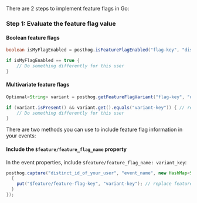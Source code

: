 There are 2 steps to implement feature flags in Go:

### Step 1: Evaluate the feature flag value

#### Boolean feature flags

```java
boolean isMyFlagEnabled = posthog.isFeatureFlagEnabled("flag-key", "distinct_id_of_your_user");

if isMyFlagEnabled == true {
    // Do something differently for this user
}
```

#### Multivariate feature flags

```java
Optional<String> variant = posthog.getFeatureFlagVariant("flag-key", "distinct_id_of_your_user");

if (variant.isPresent() && variant.get().equals("variant-key")) { // replace 'variant-key' with the key of your variant
    // Do something differently for this user
}
```


<IncludePropertyInEvents />

There are two methods you can use to include feature flag information in your events:

#### Include the `$feature/feature_flag_name` property

 In the event properties, include `$feature/feature_flag_name: variant_key`:

```java
posthog.capture("distinct_id_of_your_user", "event_name", new HashMap<String, Object>() {
  {
    put("$feature/feature-flag-key", "variant-key"); // replace feature-flag-key with your flag key. Replace 'variant-key' with the key of your variant
  }
});
```
